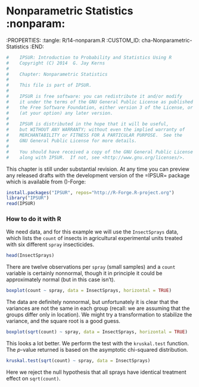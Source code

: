 # Nonparametric Statistics                                         :nonparam:
:PROPERTIES:
:tangle: R/14-nonparam.R
:CUSTOM_ID: cha-Nonparametric-Statistics
:END:

```r
#    IPSUR: Introduction to Probability and Statistics Using R
#    Copyright (C) 2014  G. Jay Kerns
#
#    Chapter: Nonparametric Statistics
#
#    This file is part of IPSUR.
#
#    IPSUR is free software: you can redistribute it and/or modify
#    it under the terms of the GNU General Public License as published by
#    the Free Software Foundation, either version 3 of the License, or
#    (at your option) any later version.
#
#    IPSUR is distributed in the hope that it will be useful,
#    but WITHOUT ANY WARRANTY; without even the implied warranty of
#    MERCHANTABILITY or FITNESS FOR A PARTICULAR PURPOSE.  See the
#    GNU General Public License for more details.
#
#    You should have received a copy of the GNU General Public License
#    along with IPSUR.  If not, see <http://www.gnu.org/licenses/>.
```

This chapter is still under substantial revision. At any time you can
preview any released drafts with the development version of the
=IPSUR= package which is available from \(\mathsf{R}\)-Forge:

```r
install.packages("IPSUR", repos="http://R-Forge.R-project.org")
library("IPSUR")
read(IPSUR)
```




### How to do it with R

We need data, and for this example we will use the `InsectSprays` data, which lists the `count` of insects in agricultural experimental units treated with six different `spray` insecticides.

```r
head(InsectSprays)
```

There are twelve observations per `spray` (small samples) and a `count` variable is certainly nonnormal, though it in principle it could be approximately normal (but in this case isn't).

```r
boxplot(count ~ spray, data = InsectSprays, horizontal = TRUE)
```

The data are definitely nonnormal, but unfortunately it is clear that the variances are not the same in each group (recall: we are assuming that the groups differ only in location).  We might try a transformation to stabilize the variance, and the square root is a good guess.

```r
boxplot(sqrt(count) ~ spray, data = InsectSprays, horizontal = TRUE)
```

This looks a lot better.  We perform the test with the `kruskal.test` function.  The *p*-value returned is based on the asymptotic chi-squared distribution.

```r
kruskal.test(sqrt(count) ~ spray, data = InsectSprays)
```

Here we reject the null hypothesis that all sprays have identical treatment effect on `sqrt(count)`.  


